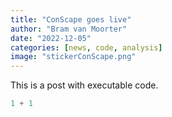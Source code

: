 ```yaml
---
title: "ConScape goes live"
author: "Bram van Moorter"
date: "2022-12-05"
categories: [news, code, analysis]
image: "stickerConScape.png"
---
```


This is a post with executable code.

```julia
1 + 1
```
